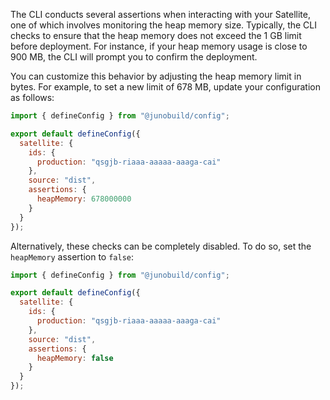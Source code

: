 The CLI conducts several assertions when interacting with your Satellite, one of which involves monitoring the heap memory size. Typically, the CLI checks to ensure that the heap memory does not exceed the 1 GB limit before deployment. For instance, if your heap memory usage is close to 900 MB, the CLI will prompt you to confirm the deployment.

You can customize this behavior by adjusting the heap memory limit in bytes. For example, to set a new limit of 678 MB, update your configuration as follows:

```javascript title="juno.config.js"
import { defineConfig } from "@junobuild/config";

export default defineConfig({
  satellite: {
    ids: {
      production: "qsgjb-riaaa-aaaaa-aaaga-cai"
    },
    source: "dist",
    assertions: {
      heapMemory: 678000000
    }
  }
});
```

Alternatively, these checks can be completely disabled. To do so, set the `heapMemory` assertion to `false`:

```javascript title="juno.config.js"
import { defineConfig } from "@junobuild/config";

export default defineConfig({
  satellite: {
    ids: {
      production: "qsgjb-riaaa-aaaaa-aaaga-cai"
    },
    source: "dist",
    assertions: {
      heapMemory: false
    }
  }
});
```
